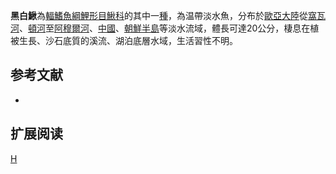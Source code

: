 {{Speciesbox 
| taxon = Cobitis melanoleuca melanoleuca
| status = LC
| status_system = IUCN3.1
| authority =  [[Nichols|Nichols]], 1925
| synonyms = *''Cobitis taenia melanoleuca ,Nichols, 1925 ''
*''Cobitis melanoleuca ,Nichols, 1925 ''
*''Cobitis taenia sibirica ,Gladkov, 1935 ''
*''Cobitis sibirica, Gladkov, 1935 ''
*''Cobitis granoei olivai ,Nalbant, HolcÃ­k & Pivnicka, 1970 ''
}}
'''黑白鰍'''為[[輻鰭魚綱|輻鰭魚綱]][[鯉形目|鯉形目]][[鰍科|鰍科]]的其中一[[種|種]]，為温帶淡水魚，分布於[[歐亞大陸|歐亞大陸]]從[[窩瓦河|窩瓦河]]、[[頓河|頓河]]至[[阿穆爾河|阿穆爾河]]、[[中國|中國]]、[[朝鮮半島|朝鮮半島]]等淡水流域，體長可達20公分，棲息在植被生長、沙石底質的溪流、湖泊底層水域，生活習性不明。

==参考文献==
{{refbegin}}
*{{FishBase_species|genus=Cobitis|species=melanoleuca melanoleuca|year=2014|month=2}}
{{refend}}

== 扩展阅读 ==
{{refbegin}}
{{wikispecies-inline|Cobitis melanoleuca melanoleuca|黑白鰍}}
{{refend}}
{{Taxonbar|from=Q13471603}}

[[Category:花鳅属|H]]


{{魚類小作品}}